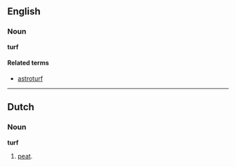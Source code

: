 ==English==
===Noun===
'''turf'''

<!-- lawn? grass? -->

<!-- Australian slang verb "turf out" = "throw out" -->

====Related terms====
*[[astroturf]]<!-- is this a trademark? -->

----

==Dutch==
===Noun===
'''turf'''

# [[peat]].